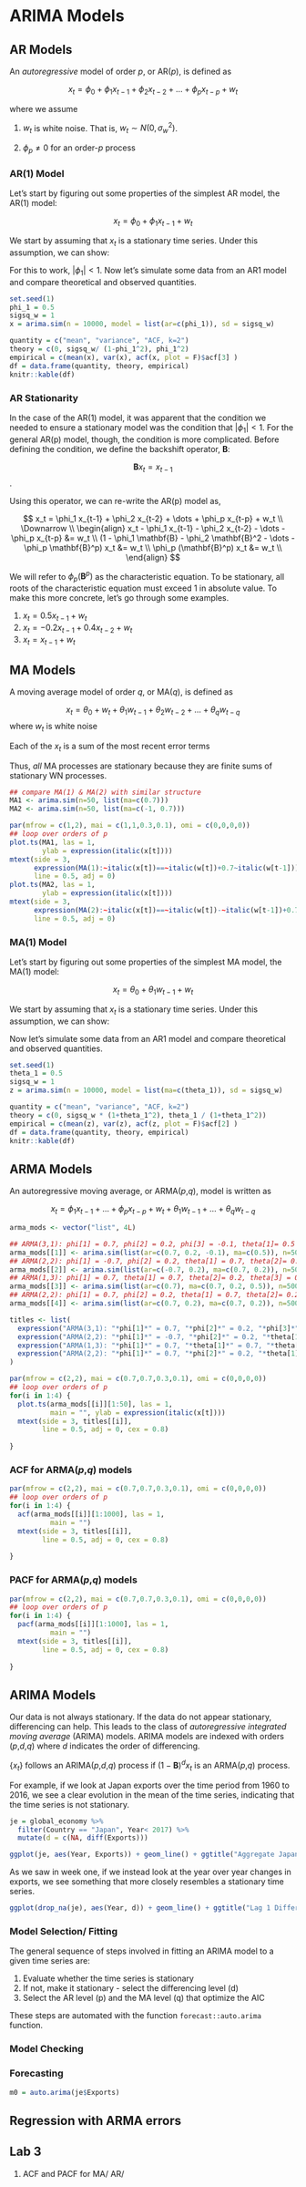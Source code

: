 # ARIMA Models

## AR Models

An _autoregressive_ model of order _p_, or AR(_p_), is defined as

$$
x_t = \phi_0 + \phi_1 x_{t-1} + \phi_2 x_{t-2} + \dots + \phi_p x_{t-p} + w_t
$$

where we assume

1. $w_t$ is white noise. That is, $w_t \sim N(0,\sigma^2_w)$.

2. $\phi_p \neq 0$ for an order-_p_ process

### AR(1) Model

Let's start by figuring out some properties of the simplest AR model, the AR(1) model:

$$
x_t = \phi_0 + \phi_1 x_{t-1} + w_t
$$

We start by assuming that $x_t$ is a stationary time series. Under this assumption, we can show:

\begin{align}
E(x_t) &= \frac{\phi_0}{1-\phi_1} \\
Var(x_t) &= \frac{\sigma^2_w}{1-\phi_1^2} \\
\rho(h) &= \phi_1^h
\end{align}

For this to work, $|\phi_1| < 1$. Now let's simulate some data from an AR1 model and compare theoretical and observed quantities.

```r
set.seed(1)
phi_1 = 0.5
sigsq_w = 1
x = arima.sim(n = 10000, model = list(ar=c(phi_1)), sd = sigsq_w)
```

```r
quantity = c("mean", "variance", "ACF, k=2")
theory = c(0, sigsq_w/ (1-phi_1^2), phi_1^2)
empirical = c(mean(x), var(x), acf(x, plot = F)$acf[3] )
df = data.frame(quantity, theory, empirical)
knitr::kable(df)
```

### AR Stationarity

In the case of the AR(1) model, it was apparent that the condition we needed to ensure a stationary model was the condition that $|\phi_1| < 1$. For the general AR(p) model, though, the condition is more complicated. Before defining the condition, we define the backshift operator, $\mathbf{B}$:

$$\mathbf{B}x_t = x_{t-1}$$.

Using this operator, we can re-write the AR(p) model as,

$$
  x_t = \phi_1 x_{t-1} + \phi_2 x_{t-2} + \dots + \phi_p x_{t-p} + w_t \\
  \Downarrow \\
\begin{align}
  x_t - \phi_1 x_{t-1} - \phi_2 x_{t-2} - \dots - \phi_p x_{t-p} &= w_t \\
  (1 - \phi_1 \mathbf{B} - \phi_2 \mathbf{B}^2 - \dots - \phi_p \mathbf{B}^p) x_t &= w_t \\
  \phi_p (\mathbf{B}^p) x_t &= w_t \\
\end{align}
$$

We will refer to $\phi_p (\mathbf{B}^p)$ as the characteristic equation. To be stationary, all roots of the characteristic equation must exceed 1 in absolute value. To make this more concrete, let's go through some examples.

1. $x_t = 0.5 x_{t-1} + w_t$
2. $x_t = -0.2 x_{t-1} + 0.4 x_{t-2} +  w_t$
3. $x_t = x_{t-1} + w_t$


## MA Models



A moving average model of order _q_, or MA(_q_), is defined as

$$
x_t =  \theta_0 + w_t  + \theta_1 w_{t-1} + \theta_2 w_{t-2} + \dots + \theta_q w_{t-q} 
$$
where $w_t$ is white noise

Each of the $x_t$ is a sum of the most recent error terms

Thus, _all_ MA processes are stationary because they are finite sums of stationary WN processes.

```r
## compare MA(1) & MA(2) with similar structure
MA1 <- arima.sim(n=50, list(ma=c(0.7)))
MA2 <- arima.sim(n=50, list(ma=c(-1, 0.7)))

par(mfrow = c(1,2), mai = c(1,1,0.3,0.1), omi = c(0,0,0,0))
## loop over orders of p
plot.ts(MA1, las = 1,
        ylab = expression(italic(x[t])))
mtext(side = 3,
      expression(MA(1):~italic(x[t])==~italic(w[t])+0.7~italic(w[t-1])),
      line = 0.5, adj = 0)
plot.ts(MA2, las = 1,
        ylab = expression(italic(x[t])))
mtext(side = 3,
      expression(MA(2):~italic(x[t])==~italic(w[t])-~italic(w[t-1])+0.7~italic(w[t-2])),
      line = 0.5, adj = 0)

```

### MA(1) Model

Let's start by figuring out some properties of the simplest MA model, the MA(1) model:

$$
x_t = \theta_0 + \theta_1 w_{t-1} + w_t
$$

We start by assuming that $x_t$ is a stationary time series. Under this assumption, we can show:

\begin{align}
E(x_t) &= \theta_0 \\
Var(x_t) &= \sigma^2_w(1+\theta_1^2) \\
\rho(h) &= \frac{\theta_1}{1+\theta_1^2} \text{ for } h=1 \text{ and 0 otherwise. }
\end{align}

Now let's simulate some data from an AR1 model and compare theoretical and observed quantities.

```r
set.seed(1)
theta_1 = 0.5
sigsq_w = 1
z = arima.sim(n = 10000, model = list(ma=c(theta_1)), sd = sigsq_w)
```

```r
quantity = c("mean", "variance", "ACF, k=2")
theory = c(0, sigsq_w * (1+theta_1^2), theta_1 / (1+theta_1^2))
empirical = c(mean(z), var(z), acf(z, plot = F)$acf[2] )
df = data.frame(quantity, theory, empirical)
knitr::kable(df)
```


## ARMA Models

An autoregressive moving average, or ARMA(_p_,_q_), model is written as

$$
x_t = \phi_1 x_{t-1} + \dots + \phi_p x_{t-p} + w_t + \theta_1 w_{t-1} + \dots + \theta_q w_{t-q} 
$$

```r
arma_mods <- vector("list", 4L)

## ARMA(3,1): phi[1] = 0.7, phi[2] = 0.2, phi[3] = -0.1, theta[1]= 0.5
arma_mods[[1]] <- arima.sim(list(ar=c(0.7, 0.2, -0.1), ma=c(0.5)), n=5000)
## ARMA(2,2): phi[1] = -0.7, phi[2] = 0.2, theta[1] = 0.7, theta[2]= 0.2
arma_mods[[2]] <- arima.sim(list(ar=c(-0.7, 0.2), ma=c(0.7, 0.2)), n=5000)
## ARMA(1,3): phi[1] = 0.7, theta[1] = 0.7, theta[2]= 0.2, theta[3] = 0.5
arma_mods[[3]] <- arima.sim(list(ar=c(0.7), ma=c(0.7, 0.2, 0.5)), n=5000)
## ARMA(2,2): phi[1] = 0.7, phi[2] = 0.2, theta[1] = 0.7, theta[2]= 0.2
arma_mods[[4]] <- arima.sim(list(ar=c(0.7, 0.2), ma=c(0.7, 0.2)), n=5000)

titles <- list(
  expression("ARMA(3,1): "*phi[1]*" = 0.7, "*phi[2]*" = 0.2, "*phi[3]*" = -0.1, "*theta[1]*" = 0.5"),
  expression("ARMA(2,2): "*phi[1]*" = -0.7, "*phi[2]*" = 0.2, "*theta[1]*" = 0.7, "*theta[2]*" = 0.2"),
  expression("ARMA(1,3): "*phi[1]*" = 0.7, "*theta[1]*" = 0.7, "*theta[2]*" = 0.2, "*theta[3]*" = 0.5"),
  expression("ARMA(2,2): "*phi[1]*" = 0.7, "*phi[2]*" = 0.2, "*theta[1]*" = 0.7, "*theta[2]*" = 0.2")
)

par(mfrow = c(2,2), mai = c(0.7,0.7,0.3,0.1), omi = c(0,0,0,0))
## loop over orders of p
for(i in 1:4) {
  plot.ts(arma_mods[[i]][1:50], las = 1,
          main = "", ylab = expression(italic(x[t])))
  mtext(side = 3, titles[[i]],
        line = 0.5, adj = 0, cex = 0.8)
  
}
```

### ACF for ARMA(_p_,_q_) models

```r
par(mfrow = c(2,2), mai = c(0.7,0.7,0.3,0.1), omi = c(0,0,0,0))
## loop over orders of p
for(i in 1:4) {
  acf(arma_mods[[i]][1:1000], las = 1,
          main = "")
  mtext(side = 3, titles[[i]],
        line = 0.5, adj = 0, cex = 0.8)
  
}
```


### PACF for ARMA(_p_,_q_) models

```r
par(mfrow = c(2,2), mai = c(0.7,0.7,0.3,0.1), omi = c(0,0,0,0))
## loop over orders of p
for(i in 1:4) {
  pacf(arma_mods[[i]][1:1000], las = 1,
          main = "")
  mtext(side = 3, titles[[i]],
        line = 0.5, adj = 0, cex = 0.8)
  
}
```


## ARIMA Models

Our data is not always stationary. If the data do not appear stationary, differencing can help. This leads to the class of _autoregressive integrated moving average_ (ARIMA) models. ARIMA models are indexed with orders (_p_,_d_,_q_) where _d_ indicates the order of differencing.

$\{x_t\}$ follows an ARIMA(_p_,_d_,_q_) process if $(1-\mathbf{B})^d x_t$ is an ARMA(_p_,_q_) process.

For example, if we look at Japan exports over the time period from 1960 to 2016, we see a clear evolution in the mean of the time series, indicating that the time series is not stationary.

```r
je = global_economy %>% 
  filter(Country == "Japan", Year< 2017) %>% 
  mutate(d = c(NA, diff(Exports)))

ggplot(je, aes(Year, Exports)) + geom_line() + ggtitle("Aggregate Japanese Exports")
```

As we saw in week one, if we instead look at the year over year changes in exports, we see something that more closely resembles a stationary time series.

```r
ggplot(drop_na(je), aes(Year, d)) + geom_line() + ggtitle("Lag 1 Differences in Japanese Exports")
```


### Model Selection/ Fitting

The general sequence of steps involved in fitting an ARIMA model to a given time series are:

1. Evaluate whether the time series is stationary
2. If not, make it stationary - select the differencing level (d)
3. Select the AR level (p) and the MA level (q) that optimize the AIC

These steps are automated with the function <code>forecast::auto.arima</code> function.



### Model Checking

### Forecasting

```r
m0 = auto.arima(je$Exports)
```

## Regression with ARMA errors

## Lab 3

1. ACF and PACF for MA/ AR/
